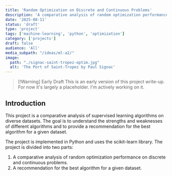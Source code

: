 ```yaml
---
title: 'Random Optimization on Discrete and Continuous Problems'
description: 'A comparative analysis of random optimization performance on discrete and continuous problems'
date: '2025-08-11'
status: 'draft'
type: 'project'
tags: ['machine-learning', 'python', 'optimization']
category: ['projects']
draft: false
audience: 'All'
media_subpath: "/ideas/ml-a2/"
image:
  path: "./signac-saint-tropez-optim.jpg"
  alt: 'The Port of Saint-Tropez by Paul Signac'
---
```


> [!Warning] Early Draft
> This is an early version of this project write-up. For now it's largely a placeholder. I'm actively working on it.

## Introduction

This project is a comparative analysis of supervised learning algorithms on diverse datasets. The goal is to understand the strengths and weaknesses of different algorithms and to provide a recommendation for the best algorithm for a given dataset.

The project is implemented in Python and uses the scikit-learn library. The project is divided into two parts:

1. A comparative analysis of random optimization performance on discrete and continuous problems.
2. A recommendation for the best algorithm for a given dataset.
